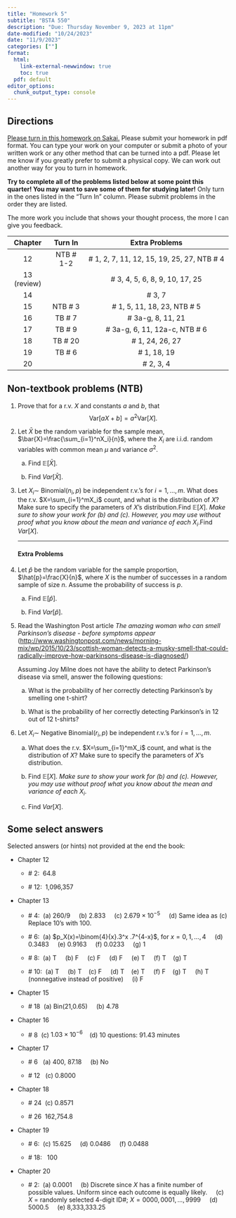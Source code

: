 ```yaml
---
title: "Homework 5"
subtitle: "BSTA 550"
description: "Due: Thursday November 9, 2023 at 11pm"
date-modified: "10/24/2023"
date: "11/9/2023"
categories: [""]
format: 
  html:
    link-external-newwindow: true
    toc: true
  pdf: default 
editor_options: 
  chunk_output_type: console
---
```


## Directions

[Please turn in this homework on Sakai.](https://sakai.ohsu.edu/portal/site/BSTA-550-1-12619-F23/tool/085b18e7-8118-4a51-ace5-0255aa46136e) Please submit your homework in pdf format. You can type your work on your computer or submit a photo of your written work or any other method that can be turned into a pdf. Please let me know if you greatly prefer to submit a physical copy. We can work out another way for you to turn in homework.

**Try to complete all of the problems listed below at some point this quarter! You may want to save some of them for studying later!** Only turn in the ones listed in the "Turn In" column. Please submit problems in the order they are listed.

The more work you include that shows your thought process, the more I can give you feedback.

::: center
|   Chapter   |  Turn In   |                Extra Problems                |
|:-----------:|:----------:|:--------------------------------------------:|
|     12      | NTB \# 1-2 | \# 1, 2, 7, 11, 12, 15, 19, 25, 27, NTB \# 4 |
| 13 (review) |            |       \# 3, 4, 5, 6, 8, 9, 10, 17, 25        |
|     14      |            |                   \# 3, 7                    |
|     15      |  NTB \# 3  |        \# 1, 5, 11, 18, 23, NTB \# 5         |
|     16      |  TB \# 7   |              \# 3a-g, 8, 11, 21              |
|     17      |  TB \# 9   |       \# 3a-g, 6, 11, 12a-c, NTB \# 6        |
|     18      |  TB \# 20  |               \# 1, 24, 26, 27               |
|     19      |  TB \# 6   |                 \# 1, 18, 19                 |
|     20      |            |                  \# 2, 3, 4                  |
:::

## Non-textbook problems (NTB)

1.  Prove that for a r.v. $X$ and constants $a$ and $b$, that $$\mathrm{Var}[aX+b]=a^2\mathrm{Var}[X].$$

2.  Let $\bar{X}$ be the random variable for the sample mean, $\bar{X}=\frac{\sum_{i=1}^nX_i}{n}$, where the $X_i$ are i.i.d. random variables with common mean $\mu$ and variance $\sigma^2$.

    a.  Find $\mathbb{E}[\bar{X}]$.

    b.  Find $Var[\bar{X}]$.

3.  Let $X_i\sim$ Binomial($n_i,p$) be independent r.v.'s for $i=1,\ldots,m$. What does the r.v. $X=\sum_{i=1}^mX_i$ count, and what is the distribution of $X$? Make sure to specify the parameters of $X$'s distribution.Find $\mathbb{E}[X]$. *Make sure to show your work for (b) and (c). However, you may use without proof what you know about the mean and variance of each* $X_i$.Find $Var[X]$.

    ------------------------------------------------------------------------

    #### Extra Problems

4.  Let $\hat{p}$ be the random variable for the sample proportion, $\hat{p}=\frac{X}{n}$, where $X$ is the number of successes in a random sample of size $n$. Assume the probability of success is $p$.

    a.  Find $\mathbb{E}[\hat{p}]$.

    b.  Find $Var[\hat{p}]$.

5.  Read the Washington Post article *The amazing woman who can smell Parkinson's disease - before symptoms appear* (<http://www.washingtonpost.com/news/morning-mix/wp/2015/10/23/scottish-woman-detects-a-musky-smell-that-could-radically-improve-how-parkinsons-disease-is-diagnosed/>)

    Assuming Joy Milne does not have the ability to detect Parkinson's disease via smell, answer the following questions:

    a.  What is the probability of her correctly detecting Parkinson's by smelling one t-shirt?

    b.  What is the probability of her correctly detecting Parkinson's in 12 out of 12 t-shirts?

6.  Let $X_i\sim$ Negative Binomial($r_i,p$) be independent r.v.'s for $i=1,\ldots,m$.

    a.  What does the r.v. $X=\sum_{i=1}^mX_i$ count, and what is the distribution of $X$? Make sure to specify the parameters of $X$'s distribution.

    b.  Find $\mathbb{E}[X]$. *Make sure to show your work for (b) and (c). However, you may use without proof what you know about the mean and variance of each* $X_i$.

    c.  Find $Var[X]$.

## Some select answers

Selected answers (or hints) not provided at the end the book:

-   Chapter 12

    -   \# 2:  64.8

    -   \# 12:  1,096,357

-   Chapter 13

    -   \# 4:  (a) 260/9     (b) 2.833     (c) $2.679\times 10^{-5}$     (d) Same idea as (c) Replace 10's with 100.     

    -   \# 6:  (a) $p_X(x)=\binom{4}{x}.3^x .7^{4-x}$, for $x=0,1,\ldots,4$     (d) 0.3483     (e) 0.9163     (f) 0.0233     (g) 1

    -   \# 8:  (a) T     (b) F     (c) F     (d) F     (e) T     (f) T    (g) T

    -   \# 10:  (a) T     (b) T    (c) F     (d) T    (e) T     (f) F    (g) T     (h) T (nonnegative instead of positive)     (i) F

-   Chapter 15

    -   \# 18  (a) Bin(21,0.65)     (b) 4.78     

-   Chapter 16

    -   \# 8  (c) $1.03\times 10^{-6}$    (d) 10 questions: 91.43 minutes    

-   Chapter 17

    -   \# 6   (a) 400, 87.18     (b) No     

    -   \# 12   (c) 0.8000

-   Chapter 18

    -   \# 24  (c) 0.8571

    -   \# 26  162,754.8

-   Chapter 19

    -   \# 6:  (c) 15.625     (d) 0.0486     (f) 0.0488

    -   \# 18:   100

-   Chapter 20

    -   \# 2:  (a) 0.0001     (b) Discrete since $X$ has a finite number of possible values. Uniform since each outcome is equally likely.     (c) $X$ = randomly selected 4-digit ID#; $X=0000,0001,\ldots,9999$     (d) 5000.5     (e) 8,333,333.25
